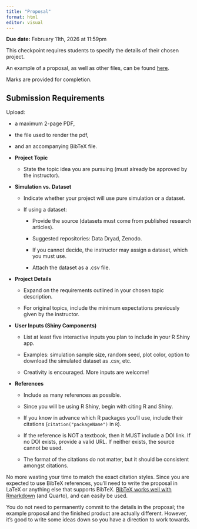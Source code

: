 ```yaml
---
title: "Proposal"
format: html
editor: visual
---
```


**Due date:** February 11th, 2026 at 11:59pm

This checkpoint requires students to specify the details of their chosen project.

An example of a proposal, as well as other files, can be found [here](https://github.com/annahuynhly/sta380package.example/tree/main/submissions/Proposal).

Marks are provided for completion.

## Submission Requirements

Upload:

-   a maximum 2-page PDF,

-   the file used to render the pdf,

-   and an accompanying BibTeX file.

-   **Project Topic**

    -   State the topic idea you are pursuing (must already be approved by the instructor).

-   **Simulation vs. Dataset**

    -   Indicate whether your project will use pure simulation or a dataset.

    -   If using a dataset:

        -   Provide the source (datasets must come from published research articles).

        -   Suggested repositories: Data Dryad, Zenodo.

        -   If you cannot decide, the instructor may assign a dataset, which you must use.

        -   Attach the dataset as a .csv file.

-   **Project Details**

    -   Expand on the requirements outlined in your chosen topic description.

    -   For original topics, include the minimum expectations previously given by the instructor.

-   **User Inputs (Shiny Components)**

    -   List at least five interactive inputs you plan to include in your R Shiny app.

    -   Examples: simulation sample size, random seed, plot color, option to download the simulated dataset as .csv, etc.

    -   Creativity is encouraged. More inputs are welcome!

-   **References**

    -   Include as many references as possible.

    -   Since you will be using R Shiny, begin with citing R and Shiny.

    -   If you know in advance which R packages you’ll use, include their citations (`citation("packageName")` in `R`).

    -   If the reference is NOT a textbook, then it MUST include a DOI link. If no DOI exists, provide a valid URL. If neither exists, the source cannot be used.

    -   The format of the citations do not matter, but it should be consistent amongst citations.

No more wasting your time to match the exact citation styles. Since you are expected to use BibTeX references, you’ll need to write the proposal in LaTeX or anything else that supports BibTeX. [BibTeX works well with Rmarkdown](https://bibtex.eu/rmarkdown/) (and Quarto), and can easily be used.

You do not need to permanently commit to the details in the proposal; the example proposal and the finished product are actually different. However, it’s good to write some ideas down so you have a direction to work towards.
